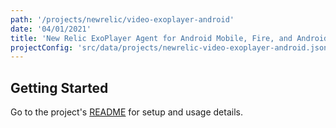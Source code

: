 ```yaml
---
path: '/projects/newrelic/video-exoplayer-android'
date: '04/01/2021'
title: 'New Relic ExoPlayer Agent for Android Mobile, Fire, and Android TV'
projectConfig: 'src/data/projects/newrelic-video-exoplayer-android.json'
---
```


## Getting Started

Go to the project's [README](https://github.com/newrelic/video-agent-android#readme) for setup and usage details.
